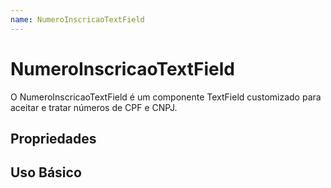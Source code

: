 ```yaml
---
name: NumeroInscricaoTextField
---
```



# NumeroInscricaoTextField

O NumeroInscricaoTextField é um componente TextField customizado para aceitar e tratar números de CPF e CNPJ.

## Propriedades

<Props of={NumeroInscricaoTextField} />

## Uso Básico

<Playground>

</Playground>
